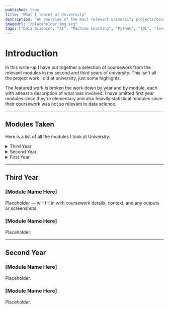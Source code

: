 ```yaml
---
published: true
title: "What I learnt at University"
description: "An overview of the most relevant university projects/coursework from my Data Science BSc at the university of Exeter"
imageUrl: "/placeholder_img.svg"
tags: ["Data Science", "AI", "Machine Learning", "Python", "SQL", "Java", "Database Theory", "Data Visualisation"]
---
```


 # Introduction

In this write-up I have put together a selection of coursework from the relevant modules in my second and third years of university.
This isn't all the project work I did at university, just some highlights.

The featured work is broken the work down by year and by module, each with atleast a description of what was involved. I have omitted first year modules since they're elementary and also heavily statistical modules since their coursework was not so relevant to data science.

---

## Modules Taken
Here is a list of all the modules I took at University.
<details>
  <summary className="cursor-pointer text-2xl font-heading">Third Year</summary>
  <ul className="mt-2 space-y-1">
    <li>COM3022 — Data Science Individual Project</li>
    <li>COM3021 — Data Science at Scale</li>
    <li>COM3023 — Machine Learning and AI</li>
    <li>ECM3420 — Learning from Data</li>
    <li>MTH3024 — Stochastic Processes</li>
    <li>MTH3028 — Statistical Inference</li>
    <li>MTH3041 — Bayesian Statistics, Philosophy and Practice</li>
  </ul>
</details>

<details>
  <summary className="cursor-pointer text-2xl font-heading">Second Year</summary>
  <ul className="mt-2 space-y-1">
    <li>COM2011 — Machine Learning and Data Science</li>
    <li>COM2012 — Data Science in Society</li>
    <li>COM2013 — Data Science Group Project 2</li>
    <li>COM2014 — Computational Intelligence</li>
    <li>ECM2414 — Software Development</li>
    <li>ECM2419 — Database Theory and Design</li>
    <li>MTH2006 — Statistical Modelling and Inference</li>
  </ul>
</details>

<details>
  <summary className="cursor-pointer text-2xl font-heading">First Year</summary>
  <ul className="mt-2 space-y-1">
    <li>COM1012 — Data Science Group Project 1</li>
    <li>ECM1410 — Object-Oriented Programming</li>
    <li>MTH1002 — Mathematical Methods</li>
    <li>MTH1004 — Probability, Statistics and Data</li>
    <li>COM1011 — Fundamentals of Machine Learning</li>
    <li>ECM1400 — Programming</li>
  </ul>
</details>

---

## Third Year

### [Module Name Here]

Placeholder — will fill in with coursework details, context, and any outputs or screenshots.

### [Module Name Here]

Placeholder.

--- 
## Second Year

### [Module Name Here]

Placeholder.

### [Module Name Here]

Placeholder.
